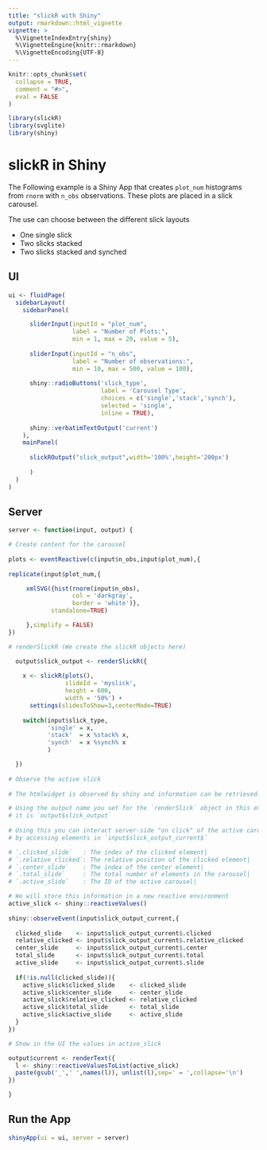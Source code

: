 ```yaml
---
title: "slickR with Shiny"
output: rmarkdown::html_vignette
vignette: >
  %\VignetteIndexEntry{shiny}
  %\VignetteEngine{knitr::rmarkdown}
  %\VignetteEncoding{UTF-8}
---
```


```r
knitr::opts_chunk$set(
  collapse = TRUE,
  comment = "#>",
  eval = FALSE
)
```

```r
library(slickR)
library(svglite)
library(shiny)
```

# slickR in Shiny

The Following example is a Shiny App that creates `plot_num` histograms from `rnorm` with `n_obs` observations. These plots are placed in a slick carousel.

The use can choose between the different slick layouts

  - One single slick
  - Two slicks stacked
  - Two slicks stacked and synched

## UI

```r

ui <- fluidPage(
  sidebarLayout(
    sidebarPanel(

      sliderInput(inputId = "plot_num", 
                  label = "Number of Plots:", 
                  min = 1, max = 20, value = 5),
            
      sliderInput(inputId = "n_obs", 
                  label = "Number of observations:", 
                  min = 10, max = 500, value = 100),
      
      shiny::radioButtons('slick_type',
                          label = 'Carousel Type',
                          choices = c('single','stack','synch'),
                          selected = 'single',
                          inline = TRUE),
      
      shiny::verbatimTextOutput('current')
    ),
    mainPanel(
      
      slickROutput("slick_output",width='100%',height='200px')
      
      )
  )
)

```

## Server

```r
server <- function(input, output) {

# Create content for the carousel
  
plots <- eventReactive(c(input$n_obs,input$plot_num),{
  
replicate(input$plot_num,{

     xmlSVG({hist(rnorm(input$n_obs),
                  col = 'darkgray',
                  border = 'white')},
            standalone=TRUE)

     },simplify = FALSE)
})

# renderSlickR (We create the slickR objects here)

  output$slick_output <- renderSlickR({
    
    x <- slickR(plots(),
                slideId = 'myslick',
                height = 600,
                width = '50%') + 
      settings(slidesToShow=3,centerMode=TRUE)
    
    switch(input$slick_type,
           'single' = x,
           'stack'  = x %stack% x,
           'synch'  = x %synch% x
           )

  })
  
# Observe the active slick
  
# The htmlwidget is observed by shiny and information can be retrieved. 

# Using the output name you set for the `renderSlick` object in this example
# it is `output$slick_output`
 
# Using this you can interact server-side "on click" of the active carousel
# by accessing elements in `input$slick_output_current$`

# `.clicked_slide`   : The index of the clicked element|
# `.relative_clicked`: The relative position of the clicked element|
# `.center_slide`    : The index of the center element|
# `.total_slide`     : The total number of elements in the carousel|
# `.active_slide`    : The ID of the active carousel|

# We will store this information in a new reactive environment
active_slick <- shiny::reactiveValues()
  
shiny::observeEvent(input$slick_output_current,{
  
  clicked_slide    <- input$slick_output_current$.clicked
  relative_clicked <- input$slick_output_current$.relative_clicked
  center_slide     <- input$slick_output_current$.center
  total_slide      <- input$slick_output_current$.total
  active_slide     <- input$slick_output_current$.slide
  
  if(!is.null(clicked_slide)){
    active_slick$clicked_slide    <- clicked_slide
    active_slick$center_slide     <- center_slide
    active_slick$relative_clicked <- relative_clicked
    active_slick$total_slide      <- total_slide
    active_slick$active_slide     <- active_slide
  }
})

# Show in the UI the values in active_slick

output$current <- renderText({
  l <- shiny::reactiveValuesToList(active_slick)
  paste(gsub('_',' ',names(l)), unlist(l),sep=' = ',collapse='\n')
})

}
```

## Run the App

```r
shinyApp(ui = ui, server = server)

```